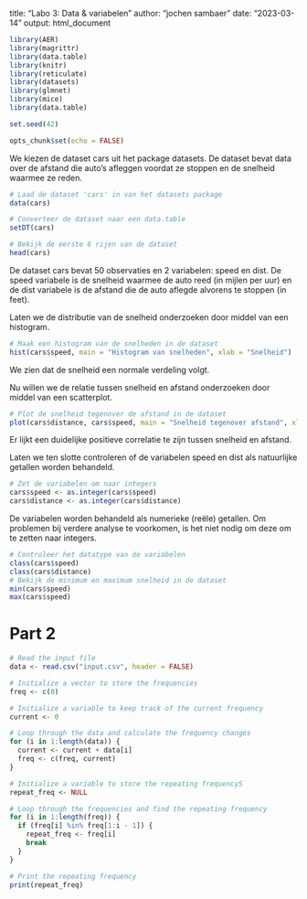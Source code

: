 title: "Labo 3: Data & variabelen"
author: "jochen sambaer"
date: "2023-03-14"
output: html_document
```{r}
library(AER)
library(magrittr)
library(data.table)
library(knitr)
library(reticulate)
library(datasets)
library(glmnet)
library(mice)
library(data.table)

set.seed(42)

opts_chunk$set(echo = FALSE)
```
We kiezen de dataset cars uit het package datasets. De dataset bevat data over de afstand die auto's afleggen voordat ze stoppen en de snelheid waarmee ze reden.

```{r}
# Laad de dataset 'cars' in van het datasets package
data(cars)

# Converteer de dataset naar een data.table
setDT(cars)

# Bekijk de eerste 6 rijen van de dataset
head(cars)
```
De dataset cars bevat 50 observaties en 2 variabelen: speed en dist. De speed variabele is de snelheid waarmee de auto reed (in mijlen per uur) en de dist variabele is de afstand die de auto aflegde alvorens te stoppen (in feet).

Laten we de distributie van de snelheid onderzoeken door middel van een histogram.

```{r}
# Maak een histogram van de snelheden in de dataset
hist(cars$speed, main = "Histogram van snelheden", xlab = "Snelheid")

```
We zien dat de snelheid een normale verdeling volgt.

Nu willen we de relatie tussen snelheid en afstand onderzoeken door middel van een scatterplot.

```{r}
# Plot de snelheid tegenover de afstand in de dataset
plot(cars$distance, cars$speed, main = "Snelheid tegenover afstand", xlab = "Afstand", ylab = "Snelheid")

```
Er lijkt een duidelijke positieve correlatie te zijn tussen snelheid en afstand.

Laten we ten slotte controleren of de variabelen speed en dist als natuurlijke getallen worden behandeld.

```{r}
# Zet de variabelen om naar integers
cars$speed <- as.integer(cars$speed)
cars$distance <- as.integer(cars$distance)
```
De variabelen worden behandeld als numerieke (reële) getallen. Om problemen bij verdere analyse te voorkomen, is het niet nodig om deze om te zetten naar integers.
```{r}
# Controleer het datatype van de variabelen
class(cars$speed)
class(cars$distance)
# Bekijk de minimum en maximum snelheid in de dataset
min(cars$speed)
max(cars$speed)
```



# Part 2

```{r}
# Read the input file
data <- read.csv("input.csv", header = FALSE)
```

```{r}
# Initialize a vector to store the frequencies
freq <- c(0)
```

```{r}
# Initialize a variable to keep track of the current frequency
current <- 0
```

```{r}
# Loop through the data and calculate the frequency changes
for (i in 1:length(data)) {
  current <- current + data[i]
  freq <- c(freq, current)
}
```

```{r}
# Initialize a variable to store the repeating frequencyS
repeat_freq <- NULL
```

```{r}
# Loop through the frequencies and find the repeating frequency
for (i in 1:length(freq)) {
  if (freq[i] %in% freq[1:i - 1]) {
    repeat_freq <- freq[i]
    break
  }
}
```


```{r}
# Print the repeating frequency
print(repeat_freq)
```